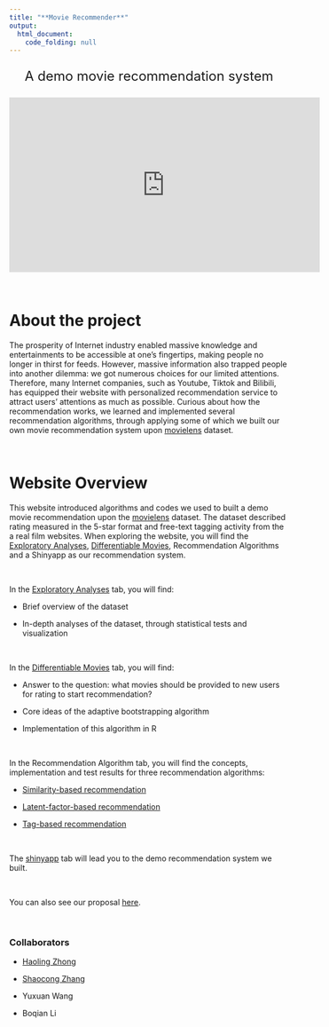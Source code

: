 ```yaml
---
title: "**Movie Recommender**"
output: 
  html_document:
    code_folding: null
---
```


<style type="text/css">

h1.title {
  font-size: 38px;
  color: Black;
  text-align: center;
}

h4.author { /* Header 4 - and the author and data headers use this too  */
    font-size: 18px;
  font-family: "Times New Roman", Times, serif;
  color: DarkRed;
  text-align: center;
}

</style>

<center>
<font size = "5">

A demo movie recommendation system

</font>
</center>



</style>

<center>

<iframe width="560" height="315" src="https://www.youtube.com/watch?v=FWAJ0JP2lUk" frameborder="0" allowfullscreen></iframe>

</font>
</center>

 
$\quad$
$\quad$
 
# About the project

The prosperity of Internet industry enabled massive knowledge and entertainments to be accessible at one's fingertips, making people no longer in thirst for feeds. However, massive information also trapped people into another dilemma: we got numerous choices for our limited attentions. Therefore, many Internet companies, such as Youtube, Tiktok and Bilibili, has equipped their website with personalized recommendation service to attract users' attentions as much as possible. Curious about how the recommendation works, we learned and implemented several recommendation algorithms, through applying some of which we built our own movie recommendation system upon [movielens](https://grouplens.org/datasets/movielens/latest/) dataset.


$\quad$
$\quad$

# Website Overview

This website introduced algorithms and codes we used to built a demo movie recommendation upon the [movielens](https://grouplens.org/datasets/movielens/latest/) dataset. The dataset described rating measured in the 5-star format and free-text tagging activity from the a real film websites. When exploring the website, you will find the [Exploratory Analyses](EDA.html), [Differentiable Movies](tree-based-bootstraping.html), Recommendation Algorithms and a Shinyapp as our recommendation system.

$\quad$

In the [Exploratory Analyses](EDA.html) tab, you will find:

- Brief overview of the dataset

- In-depth analyses of the dataset, through statistical tests and visualization

$\quad$

In the [Differentiable Movies](tree-based-bootstraping.html) tab, you will find:

- Answer to the question: what movies should be provided to new users for rating to start recommendation?

- Core ideas of the adaptive bootstrapping algorithm

- Implementation of this algorithm in R

$\quad$  

In the Recommendation Algorithm tab, you will find the concepts, implementation and test results for three recommendation algorithms:

- [Similarity-based recommendation](user_similarity.html)

- [Latent-factor-based recommendation](SVD.html)

- [Tag-based recommendation](tag_system_recommendation.html)

$\quad$

The [shinyapp](https://hzhong.shinyapps.io/movierecommender/) tab will lead you to the demo recommendation system we built.

&nbsp;

You can also see our  proposal [here](Proposal.html).

$\quad$
$\quad$

### Collaborators

- [Haoling Zhong](https://haolinzhong.github.io/)

- [Shaocong Zhang](https://shaocongz.github.io/)

- Yuxuan Wang

- Boqian Li 

